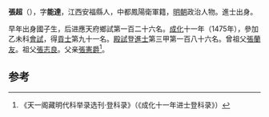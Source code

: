 '''張超'''（{{bd|1440年||？}}），字'''能達'''，江西安福縣人，中都鳳陽衛軍籍，[[明朝|明朝]]政治人物。進士出身。

早年出身國子生，后进應天府鄉試第一百二十六名。[[成化|成化]]十一年（1475年），參加乙未科[[會試|會試]]，得[[貢士|貢士]]第九十一名。[[殿試|殿試]]登[[進士|進士]]第三甲第一百八十六名。曾祖父[[張蘭友|張蘭友]]。祖父[[張志良|張志良]]。父亲[[張憲爵|張憲爵]]<ref>《天一阁藏明代科举录选刊·登科录》（《成化十一年进士登科录》）</ref>。

==参考==
{{reflist}}
{{明朝人物小作品}}
{{成化十一年乙未科殿試金榜}}